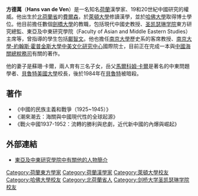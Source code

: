 {{primarysources|time=2017-02-09T02:53:56+00:00}}
'''方德萬'''（'''Hans van de Ven'''）{{BD|1958年|1月10日||}}是一名知名[[荷蘭|荷蘭]]漢學家、19和20世紀中國研究的權威。他出生於[[北荷蘭省|北荷蘭省]]的[[費爾森|費爾森]]，於[[萊頓大學|萊頓大學]]修讀漢學，並於[[哈佛大學|哈佛大學]]取得博士學位。他目前擔任數個[[劍橋大學|劍橋大學]]的教職，包括現代中國史教授、[[剑桥大学圣凯瑟琳学院|圣凯瑟琳学院]]東方研究總監、東亞及中東研究學院（Faculty of Asian and Middle Eastern Studies）主席等，曾指導的學生包括[[鄺智文|鄺智文]]。他也擔任[[南京大學|南京大學]]歷史系的客席教授、[[南京大學-約翰斯·霍普金斯大學中美文化研究中心|南京大學-約翰斯·霍普金斯大學中美文化研究中心]]國際院士，目前正在完成一本與[[中國海關總稅務司|中國海關總稅務司]]有關的著作。

他的妻子是蘇珊·卡爾，兩人育有三名子女，岳父[[馬爾科姆·卡爾|馬爾科姆·卡爾]]是著名的中東問題學者、[[貝魯特美國大學|貝魯特美國大學]]校長，後於1984年在[[貝魯特|貝魯特]]被暗殺。

==著作==
*《中國的民族主義和戰爭（1925~1945）》
*《潮來潮去：海關與中國現代性的全球起源》
*《戰火中國1937-1952：流轉的勝利與悲劇，近代新中國的內爆與崛起》

==外部連結==
* [https://web.archive.org/web/20090616080457/http://www.ames.cam.ac.uk/general_info/biographies/chinese/van%20de%20Ven.htm 東亞及中東研究學院中有關他的人物簡介]
{{DEFAULTSORT:Ven, Hans van de}}
[[Category:荷蘭東方學家|Category:荷蘭東方學家]]
[[Category:荷蘭漢學家|Category:荷蘭漢學家]]
[[Category:萊頓大學校友|Category:萊頓大學校友]]
[[Category:哈佛大學校友|Category:哈佛大學校友]]
[[Category:北荷蘭省人|Category:北荷蘭省人]]
[[Category:剑桥大学圣凯瑟琳学院校友|Category:剑桥大学圣凯瑟琳学院校友]]